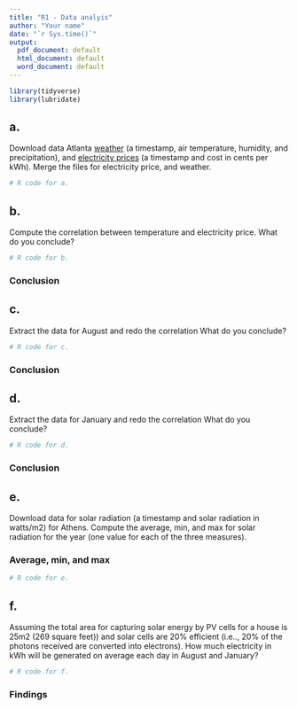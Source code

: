 ```yaml
---
title: "R1 - Data analyis"
author: "Your name"
date: "`r Sys.time()`"
output:
  pdf_document: default
  html_document: default
  word_document: default
---
```


```r
library(tidyverse)
library(lubridate)
```

## a.
Download  data Atlanta [weather](http://www.richardtwatson.com/data/ATLweather.csv) (a timestamp, air temperature, humidity, and precipitation), and  [electricity prices](http://www.richardtwatson.com/data/electricityprices.csv) (a timestamp and cost in cents per kWh).
Merge the files for electricity price, and weather.

```r
# R code for a.
```

## b.
Compute the correlation between temperature and electricity price. What do you conclude?

```r
# R code for b.
```

### Conclusion


## c.
Extract the data for August and redo the correlation What do you conclude?

```r
# R code for c.
```
### Conclusion

## d.
Extract the data for January and redo the correlation What do you conclude?

```r
# R code for d.
```

### Conclusion

## e.
Download data for solar radiation (a timestamp and solar radiation in watts/m2) for Athens. Compute the average, min, and max for solar radiation for the year (one value for each of the three measures). 

### Average, min, and max

```r
# R code for e.
```

## f. 
Assuming the total area for capturing solar energy by PV cells for a house is 25m2 (269 square feet)) and solar cells are 20% efficient (i.e.., 20% of the photons received are converted into electrons). How much electricity in kWh will be generated on average each day in August and January?

```r
# R code for f.
```

### Findings


